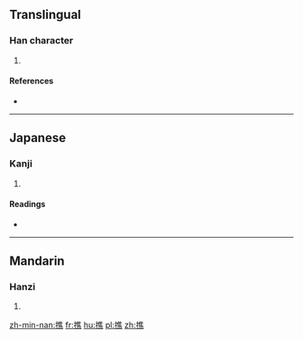 ==Translingual==

===Han character===
{{Han char|rn=64|rad=手|as=12|sn=15|four=|canj=手人土火 (QOGF)|ids=⿰[[扌]][[焦]]}}

# {{defn|Han|sort=手12}}

====References====
* {{Han ref|kx=0456.020|dkj=12736|dj=0805.010|hdz=31960.060|uh=64A8|ud=25768}}

----

==Japanese==

===Kanji===
{{ja-kanji|grade=|rs=手12}}

# {{defn|lang=ja|sort=手12}}

====Readings====
* {{ja-readings|on=[[しょう]] (shō), [[そう]] (sō), [[す]] (su)|kun=[[えらぶ]] (erabu), [[とる]] (toru), [[ぬぐう]] (nuguu), [[おす]] (osu)}}

----

==Mandarin==

===Hanzi===
{{cmn-hanzi|pin=[[fǔ]] ([[fu3]]), [[xiāo]] ([[xiao1]])|wg=fu<sup>3</sup>, hsiao<sup>1</sup>}}

# {{defn|lang=cmn|sort=手12}}

[[zh-min-nan:撨]]
[[fr:撨]]
[[hu:撨]]
[[pl:撨]]
[[zh:撨]]